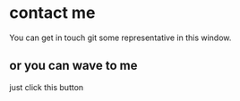 
# contact me

You can get in touch git some representative in this window.

## or you can wave to me

just click this button 

<Wave />